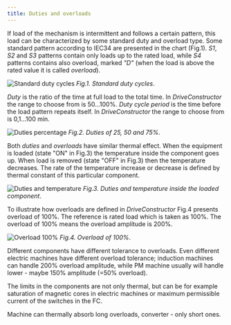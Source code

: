 ```yaml
---
title: Duties and overloads
---
```


If load of the mechanism is intermittent and follows a certain pattern, this
load can be characterized by some standard duty and overload type. Some standard
pattern according to IEC34 are presented in the chart (Fig.1). _S1_, _S2_ and
_S3_ patterns contain only loads up to the rated load, while _S4_ patterns
contains also overload, marked _"D"_ (when the load is above the rated value it
is called _overload_).

![Standard duty cycles](./images/duty_cycles3.png) _Fig.1. Standard duty
cycles_.

_Duty_ is the ratio of the time at full load to the total time. In
_DriveConstructor_ the range to choose from is 50...100%. _Duty cycle period_ is
the time before the load pattern repeats itself. In _DriveConstructor_ the range
to choose from is 0,1...100 min.

![Duties percentage](./images/duty_cycles2.png) _Fig.2. Duties of 25, 50 and
75%_.

Both _duties_ and _overloads_ have similar thermal effect. When the equipment is
loaded (state "ON" in Fig.3) the temperature inside the component goes up. When
load is removed (state "OFF" in Fig.3) then the temperature decreases. The rate
of the temperature increase or decrease is defined by thermal constant of this
particular component.

![Duties and temperature](./images/duty_cycles_temp.png) _Fig.3. Duties and
temperature inside the loaded component_.

To illustrate how overloads are defined in _DriveConstructor_ Fig.4 presents
overload of 100%. The reference is rated load which is taken as 100%. The
overload of 100% means the overload amplitude is 200%.

![Overload 100%](./images/overloads.png) _Fig.4. Overload of 100%_.

Different components have different tolerance to overloads. Even different
electric machines have different overload tolerance; induction machines can
handle 200% overload amplitude, while PM machine usually will handle lower -
maybe 150% amplitude (=50% overload).

The limits in the components are not only thermal, but can be for example
saturation of magnetic cores in electric machines or maximum permissible current
of the switches in the FC.

Machine can thermally absorb long overloads, converter - only short ones.
